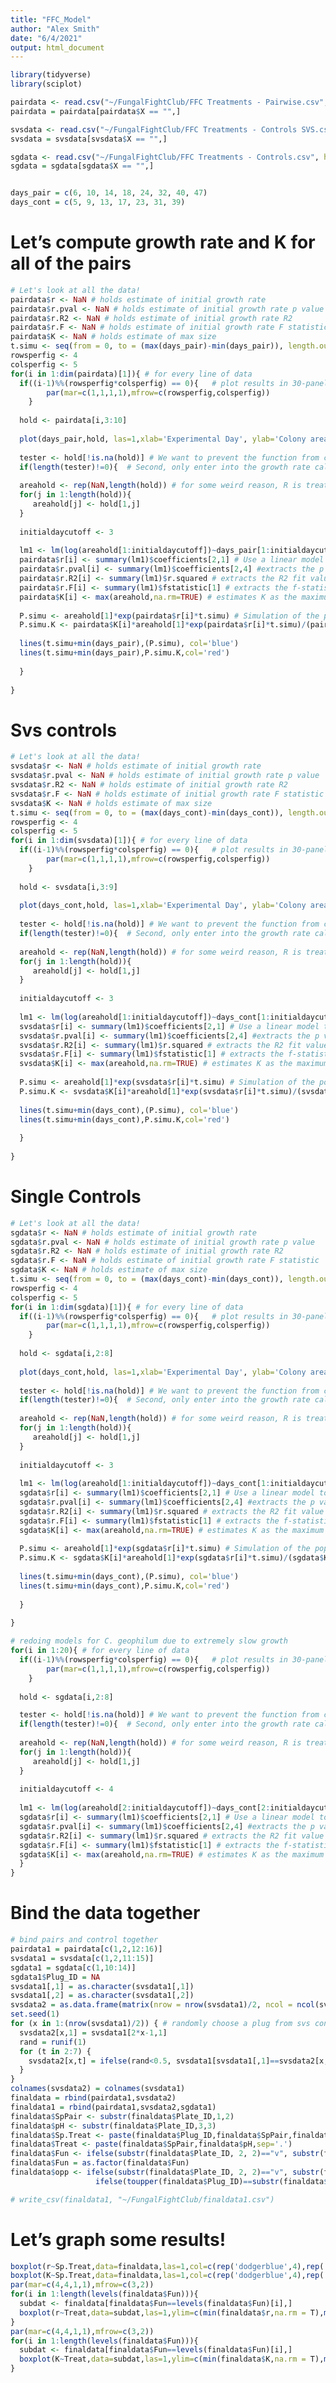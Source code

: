 ```yaml
---
title: "FFC_Model"
author: "Alex Smith"
date: "6/4/2021"
output: html_document
---
```


```r
library(tidyverse)
library(sciplot)

pairdata <- read.csv("~/FungalFightClub/FFC Treatments - Pairwise.csv", header=TRUE)
pairdata = pairdata[pairdata$X == "",]

svsdata <- read.csv("~/FungalFightClub/FFC Treatments - Controls SVS.csv", header=TRUE)
svsdata = svsdata[svsdata$X == "",]

sgdata <- read.csv("~/FungalFightClub/FFC Treatments - Controls.csv", header=TRUE)
sgdata = sgdata[sgdata$X == "",]


days_pair = c(6, 10, 14, 18, 24, 32, 40, 47)
days_cont = c(5, 9, 13, 17, 23, 31, 39)
```

# Let's compute growth rate and K for all of the pairs
```r
# Let's look at all the data!
pairdata$r <- NaN # holds estimate of initial growth rate
pairdata$r.pval <- NaN # holds estimate of initial growth rate p value
pairdata$r.R2 <- NaN # holds estimate of initial growth rate R2
pairdata$r.F <- NaN # holds estimate of initial growth rate F statistic
pairdata$K <- NaN # holds estimate of max size
t.simu <- seq(from = 0, to = (max(days_pair)-min(days_pair)), length.out = 100) # this is a placeholder simulation timeseries for the exponential growth fit
rowsperfig <- 4
colsperfig <- 5
for(i in 1:dim(pairdata)[1]){ # for every line of data
  if((i-1)%%(rowsperfig*colsperfig) == 0){   # plot results in 30-panel figures -- basically checks to see if the i'th step in the for loop is divisible by 30. If it is, then it makes a new figure.
        par(mar=c(1,1,1,1),mfrow=c(rowsperfig,colsperfig))
    }
  
  hold <- pairdata[i,3:10]
  
  plot(days_pair,hold, las=1,xlab='Experimental Day', ylab='Colony area',main=paste(pairdata[i,1],pairdata[i,2],sep='.'),ylim=c(min(pairdata[,3],na.rm=TRUE),max(pairdata[,10],na.rm=TRUE)),log='y')
  
  tester <- hold[!is.na(hold)] # We want to prevent the function from crashing if it runs into a colony which was thrown out (all NA data). First, create a 'tester' variable that only contains data from hold that isn't 'NaN'. 
  if(length(tester)!=0){  # Second, only enter into the growth rate calculation, if tester contains some data. (In other words, if it's not of length 0)
  
  areahold <- rep(NaN,length(hold)) # for some weird reason, R is treating hold as a list instead of a vector. So we built a new vector with the contents of hold.
  for(j in 1:length(hold)){
     areahold[j] <- hold[1,j]
  }
  
  initialdaycutoff <- 3
  
  lm1 <- lm(log(areahold[1:initialdaycutoff])~days_pair[1:initialdaycutoff])
  pairdata$r[i] <- summary(lm1)$coefficients[2,1] # Use a linear model to estimate the slope of the first few datapoints to get an estimate for r
  pairdata$r.pval[i] <- summary(lm1)$coefficients[2,4] #extracts the p value
  pairdata$r.R2[i] <- summary(lm1)$r.squared # extracts the R2 fit value
  pairdata$r.F[i] <- summary(lm1)$fstatistic[1] # extracts the f-statistic
  pairdata$K[i] <- max(areahold,na.rm=TRUE) # estimates K as the maximum area
  
  P.simu <- areahold[1]*exp(pairdata$r[i]*t.simu) # Simulation of the population, if it were growing exponentially according to your estimate for r
  P.simu.K <- pairdata$K[i]*areahold[1]*exp(pairdata$r[i]*t.simu)/(pairdata$K[i]+areahold[1]*(exp(pairdata$r[i]*t.simu)-1)) # Simulation of the population, if it were growing exponentially according to your estimate for r
  
  lines(t.simu+min(days_pair),(P.simu), col='blue')
  lines(t.simu+min(days_pair),P.simu.K,col='red')
  
  }
  
}
```
# Svs controls
```r
# Let's look at all the data!
svsdata$r <- NaN # holds estimate of initial growth rate
svsdata$r.pval <- NaN # holds estimate of initial growth rate p value
svsdata$r.R2 <- NaN # holds estimate of initial growth rate R2
svsdata$r.F <- NaN # holds estimate of initial growth rate F statistic
svsdata$K <- NaN # holds estimate of max size
t.simu <- seq(from = 0, to = (max(days_cont)-min(days_cont)), length.out = 100) # this is a placeholder simulation timeseries for the exponential growth fit
rowsperfig <- 4
colsperfig <- 5
for(i in 1:dim(svsdata)[1]){ # for every line of data
  if((i-1)%%(rowsperfig*colsperfig) == 0){   # plot results in 30-panel figures -- basically checks to see if the i'th step in the for loop is divisible by 30. If it is, then it makes a new figure.
        par(mar=c(1,1,1,1),mfrow=c(rowsperfig,colsperfig))
    }
  
  hold <- svsdata[i,3:9]
  
  plot(days_cont,hold, las=1,xlab='Experimental Day', ylab='Colony area',main=paste(svsdata[i,1],svsdata[i,2],sep='.'),ylim=c(min(svsdata[,3],na.rm=TRUE),1.2*max(svsdata[,7],na.rm=TRUE)),log='y')
  
  tester <- hold[!is.na(hold)] # We want to prevent the function from crashing if it runs into a colony which was thrown out (all NA data). First, create a 'tester' variable that only contains data from hold that isn't 'NaN'. 
  if(length(tester)!=0){  # Second, only enter into the growth rate calculation, if tester contains some data. (In other words, if it's not of length 0)
  
  areahold <- rep(NaN,length(hold)) # for some weird reason, R is treating hold as a list instead of a vector. So we built a new vector with the contents of hold.
  for(j in 1:length(hold)){
     areahold[j] <- hold[1,j]
  }
  
  initialdaycutoff <- 3
  
  lm1 <- lm(log(areahold[1:initialdaycutoff])~days_cont[1:initialdaycutoff])
  svsdata$r[i] <- summary(lm1)$coefficients[2,1] # Use a linear model to estimate the slope of the first few datapoints to get an estimate for r
  svsdata$r.pval[i] <- summary(lm1)$coefficients[2,4] #extracts the p value
  svsdata$r.R2[i] <- summary(lm1)$r.squared # extracts the R2 fit value
  svsdata$r.F[i] <- summary(lm1)$fstatistic[1] # extracts the f-statistic
  svsdata$K[i] <- max(areahold,na.rm=TRUE) # estimates K as the maximum area
  
  P.simu <- areahold[1]*exp(svsdata$r[i]*t.simu) # Simulation of the population, if it were growing exponentially according to your estimate for r
  P.simu.K <- svsdata$K[i]*areahold[1]*exp(svsdata$r[i]*t.simu)/(svsdata$K[i]+areahold[1]*(exp(svsdata$r[i]*t.simu)-1)) # Simulation of the population, if it were growing exponentially according to your estimate for r
  
  lines(t.simu+min(days_cont),(P.simu), col='blue')
  lines(t.simu+min(days_cont),P.simu.K,col='red')
  
  }
  
}
```
# Single Controls
```r
# Let's look at all the data!
sgdata$r <- NaN # holds estimate of initial growth rate
sgdata$r.pval <- NaN # holds estimate of initial growth rate p value
sgdata$r.R2 <- NaN # holds estimate of initial growth rate R2
sgdata$r.F <- NaN # holds estimate of initial growth rate F statistic
sgdata$K <- NaN # holds estimate of max size
t.simu <- seq(from = 0, to = (max(days_cont)-min(days_cont)), length.out = 100) # this is a placeholder simulation timeseries for the exponential growth fit
rowsperfig <- 4
colsperfig <- 5
for(i in 1:dim(sgdata)[1]){ # for every line of data
  if((i-1)%%(rowsperfig*colsperfig) == 0){   # plot results in 30-panel figures -- basically checks to see if the i'th step in the for loop is divisible by 30. If it is, then it makes a new figure.
        par(mar=c(1,1,1,1),mfrow=c(rowsperfig,colsperfig))
    }
  
  hold <- sgdata[i,2:8]
  
  plot(days_cont,hold, las=1,xlab='Experimental Day', ylab='Colony area',main=paste(sgdata[i,1],sep=''),ylim=c(min(sgdata[,2],na.rm=TRUE),1.2*max(sgdata[,5],na.rm=TRUE)),log='y')
  
  tester <- hold[!is.na(hold)] # We want to prevent the function from crashing if it runs into a colony which was thrown out (all NA data). First, create a 'tester' variable that only contains data from hold that isn't 'NaN'. 
  if(length(tester)!=0){  # Second, only enter into the growth rate calculation, if tester contains some data. (In other words, if it's not of length 0)
  
  areahold <- rep(NaN,length(hold)) # for some weird reason, R is treating hold as a list instead of a vector. So we built a new vector with the contents of hold.
  for(j in 1:length(hold)){
     areahold[j] <- hold[1,j]
  }
  
  initialdaycutoff <- 3
  
  lm1 <- lm(log(areahold[1:initialdaycutoff])~days_cont[1:initialdaycutoff])
  sgdata$r[i] <- summary(lm1)$coefficients[2,1] # Use a linear model to estimate the slope of the first few datapoints to get an estimate for r
  sgdata$r.pval[i] <- summary(lm1)$coefficients[2,4] #extracts the p value
  sgdata$r.R2[i] <- summary(lm1)$r.squared # extracts the R2 fit value
  sgdata$r.F[i] <- summary(lm1)$fstatistic[1] # extracts the f-statistic
  sgdata$K[i] <- max(areahold,na.rm=TRUE) # estimates K as the maximum area
  
  P.simu <- areahold[1]*exp(sgdata$r[i]*t.simu) # Simulation of the population, if it were growing exponentially according to your estimate for r
  P.simu.K <- sgdata$K[i]*areahold[1]*exp(sgdata$r[i]*t.simu)/(sgdata$K[i]+areahold[1]*(exp(sgdata$r[i]*t.simu)-1)) # Simulation of the population, if it were growing exponentially according to your estimate for r
  
  lines(t.simu+min(days_cont),(P.simu), col='blue')
  lines(t.simu+min(days_cont),P.simu.K,col='red')
  
  }
  
}

# redoing models for C. geophilum due to extremely slow growth
for(i in 1:20){ # for every line of data
  if((i-1)%%(rowsperfig*colsperfig) == 0){   # plot results in 30-panel figures -- basically checks to see if the i'th step in the for loop is divisible by 30. If it is, then it makes a new figure.
        par(mar=c(1,1,1,1),mfrow=c(rowsperfig,colsperfig))
    }
  
  hold <- sgdata[i,2:8]

  tester <- hold[!is.na(hold)] # We want to prevent the function from crashing if it runs into a colony which was thrown out (all NA data). First, create a 'tester' variable that only contains data from hold that isn't 'NaN'. 
  if(length(tester)!=0){  # Second, only enter into the growth rate calculation, if tester contains some data. (In other words, if it's not of length 0)
  
  areahold <- rep(NaN,length(hold)) # for some weird reason, R is treating hold as a list instead of a vector. So we built a new vector with the contents of hold.
  for(j in 1:length(hold)){
     areahold[j] <- hold[1,j]
  }
  
  initialdaycutoff <- 4
  
  lm1 <- lm(log(areahold[2:initialdaycutoff])~days_cont[2:initialdaycutoff])
  sgdata$r[i] <- summary(lm1)$coefficients[2,1] # Use a linear model to estimate the slope of the first few datapoints to get an estimate for r
  sgdata$r.pval[i] <- summary(lm1)$coefficients[2,4] #extracts the p value
  sgdata$r.R2[i] <- summary(lm1)$r.squared # extracts the R2 fit value
  sgdata$r.F[i] <- summary(lm1)$fstatistic[1] # extracts the f-statistic
  sgdata$K[i] <- max(areahold,na.rm=TRUE) # estimates K as the maximum area
  }
}

```

# Bind the data together
```r
# bind pairs and control together
pairdata1 = pairdata[c(1,2,12:16)]
svsdata1 = svsdata[c(1,2,11:15)]
sgdata1 = sgdata[c(1,10:14)]
sgdata1$Plug_ID = NA
svsdata1[,1] = as.character(svsdata1[,1])
svsdata1[,2] = as.character(svsdata1[,2])
svsdata2 = as.data.frame(matrix(nrow = nrow(svsdata1)/2, ncol = ncol(svsdata1)))
set.seed(1)
for (x in 1:(nrow(svsdata1)/2)) { # randomly choose a plug from svs controls
  svsdata2[x,1] = svsdata1[2*x-1,1]
  rand = runif(1)
  for (t in 2:7) {
    svsdata2[x,t] = ifelse(rand<0.5, svsdata1[svsdata1[,1]==svsdata2[x,1]&svsdata1[,2]=="a",t], svsdata1[svsdata1[,1]==svsdata2[x,1]&svsdata1[,2]=="b",t])
  }
}
colnames(svsdata2) = colnames(svsdata1)
finaldata = rbind(pairdata1,svsdata2)
finaldata1 = rbind(pairdata1,svsdata2,sgdata1)
finaldata$SpPair <- substr(finaldata$Plate_ID,1,2)
finaldata$pH <- substr(finaldata$Plate_ID,3,3)
finaldata$Sp.Treat <- paste(finaldata$Plug_ID,finaldata$SpPair,finaldata$pH,sep='.')
finaldata$Treat <- paste(finaldata$SpPair,finaldata$pH,sep='.')
finaldata$Fun <- ifelse(substr(finaldata$Plate_ID, 2, 2)=="v", substr(finaldata$Plate_ID, 1, 1), toupper(finaldata$Plug_ID))
finaldata$Fun = as.factor(finaldata$Fun)
finaldata$opp <- ifelse(substr(finaldata$Plate_ID, 2, 2)=="v", substr(finaldata$Plate_ID, 1, 1), 
                   ifelse(toupper(finaldata$Plug_ID)==substr(finaldata$Plate_ID, 1, 1), substr(finaldata$Plate_ID, 2, 2), substr(finaldata$Plate_ID, 1, 1)))

# write_csv(finaldata1, "~/FungalFightClub/finaldata1.csv")
```

# Let's graph some results!
```r
boxplot(r~Sp.Treat,data=finaldata,las=1,col=c(rep('dodgerblue',4),rep('coral4',4)),ylab='Growth Rate',xlab='Species.Treatment')
boxplot(K~Sp.Treat,data=finaldata,las=1,col=c(rep('dodgerblue',4),rep('coral4',4)),ylab='Max Size',xlab='Species.Treatment')
par(mar=c(4,4,1,1),mfrow=c(3,2))
for(i in 1:length(levels(finaldata$Fun))){
  subdat <- finaldata[finaldata$Fun==levels(finaldata$Fun)[i],]
  boxplot(r~Treat,data=subdat,las=1,ylim=c(min(finaldata$r,na.rm = T),max(finaldata$r, na.rm=T)),col=c('cornsilk2','cadetblue3'),names=)
}
par(mar=c(4,4,1,1),mfrow=c(3,2))
for(i in 1:length(levels(finaldata$Fun))){
  subdat <- finaldata[finaldata$Fun==levels(finaldata$Fun)[i],]
  boxplot(K~Treat,data=subdat,las=1,ylim=c(min(finaldata$K,na.rm = T),max(finaldata$K, na.rm=T)),col=c('cornsilk2','cadetblue3'))
}
```